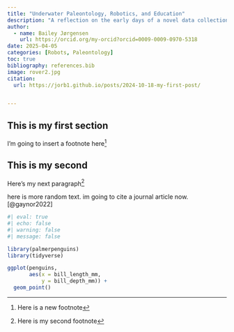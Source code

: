 ```yaml
---
title: "Underwater Paleontology, Robotics, and Education"
description: "A reflection on the early days of a novel data collection technique"
author: 
  - name: Bailey Jørgensen
    url: https://orcid.org/my-orcid?orcid=0009-0009-0970-5318
date: 2025-04-05
categories: [Robots, Paleontology]
toc: true
bibliography: references.bib
image: rover2.jpg
citation:
  url: https://jorb1.github.io/posts/2024-10-18-my-first-post/


---
```


## This is my first section

I'm going to insert a footnote here[^1]

[^1]: Here is a new footnote

## This is my second

Here's my next paragraph[^2]

[^2]: Here is my second footnote

here is more random text. im going to cite a journal article now.[@gaynor2022]

```r
#| eval: true
#| echo: false
#| warning: false
#| message: false

library(palmerpenguins)
library(tidyverse)

ggplot(penguins,
       aes(x = bill_length_mm,
           y = bill_depth_mm)) +
  geom_point()

```


